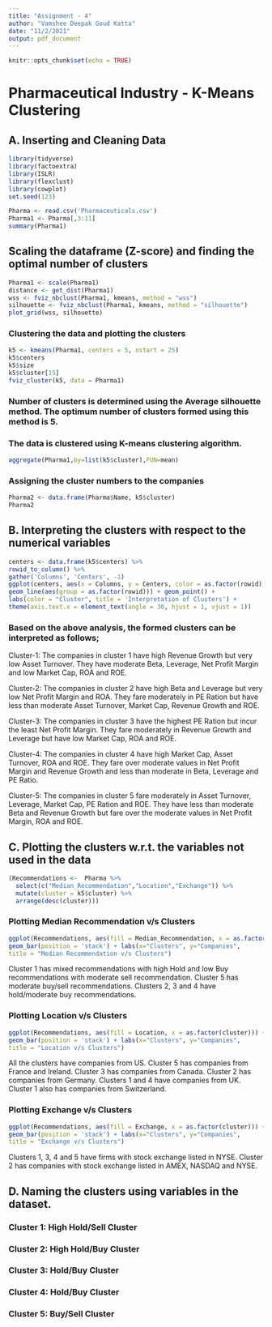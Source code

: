 ```yaml
---
title: "Assignment - 4"
author: "Vamshee Deepak Goud Katta"
date: "11/2/2021"
output: pdf_document
---
```


```r
knitr::opts_chunk$set(echo = TRUE)
```

# Pharmaceutical Industry - K-Means Clustering

## A. Inserting and Cleaning Data

```r

library(tidyverse)
library(factoextra)
library(ISLR)
library(flexclust)
library(cowplot)
set.seed(123)

Pharma <- read.csv('Pharmaceuticals.csv')
Pharma1 <- Pharma[,3:11]
summary(Pharma1)

```

## Scaling the dataframe (Z-score) and finding the optimal number of clusters

```r

Pharma1 <- scale(Pharma1)
distance <- get_dist(Pharma1)
wss <- fviz_nbclust(Pharma1, kmeans, method = "wss")
silhouette <- fviz_nbclust(Pharma1, kmeans, method = "silhouette")
plot_grid(wss, silhouette)

```

### Clustering the data and plotting the clusters 

```r

k5 <- kmeans(Pharma1, centers = 5, nstart = 25)
k5$centers
k5$size
k5$cluster[15]
fviz_cluster(k5, data = Pharma1)

```

### Number of clusters is determined using the Average silhouette method. The optimum number of clusters formed using this method is 5.
### The data is clustered using K-means clustering algorithm.

```r

aggregate(Pharma1,by=list(k5$cluster),FUN=mean)

```

### Assigning the cluster numbers to the companies

```r

Pharma2 <- data.frame(Pharma$Name, k5$cluster)
Pharma2

```

##  B. Interpreting the clusters with respect to the numerical variables

```r

centers <- data.frame(k5$centers) %>% 
rowid_to_column() %>% 
gather('Columns', 'Centers', -1)
ggplot(centers, aes(x = Columns, y = Centers, color = as.factor(rowid))) + 
geom_line(aes(group = as.factor(rowid))) + geom_point() + 
labs(color = "Cluster", title = 'Interpretation of Clusters') +
theme(axis.text.x = element_text(angle = 30, hjust = 1, vjust = 1))

```

### Based on the above analysis, the formed clusters can be interpreted as follows;

Cluster-1: The companies in cluster 1 have high Revenue Growth but very low Asset Turnover. They have moderate Beta, Leverage, Net Profit Margin and low Market Cap, ROA and ROE.

Cluster-2: The companies in cluster 2 have high Beta and Leverage but very low Net Profit Margin and ROA. They fare moderately in PE Ration but have less than moderate Asset Turnover, Market Cap, Revenue Growth and ROE.

Cluster-3: The companies in cluster 3 have the highest PE Ration but incur the least Net Profit Margin. They fare moderately in Revenue Growth and Leverage but have low Market Cap, ROA and ROE.

Cluster-4: The companies in cluster 4 have high Market Cap, Asset Turnover, ROA and ROE. They fare over moderate values in Net Profit Margin and Revenue Growth and less than moderate in Beta, Leverage and PE Ratio.

Cluster-5: The companies in cluster 5 fare moderately in Asset Turnover, Leverage, Market Cap, PE Ration and ROE. They have less than moderate Beta and Revenue Growth but fare over the moderate values in Net Profit Margin, ROA and ROE.


## C. Plotting the clusters w.r.t. the variables not used in the data 

```r

(Recommendations <-  Pharma %>%
  select(c("Median_Recommendation","Location","Exchange")) %>% 
  mutate(cluster = k5$cluster) %>%
  arrange(desc(cluster)))

```

### Plotting Median Recommendation v/s Clusters

```r

ggplot(Recommendations, aes(fill = Median_Recommendation, x = as.factor(cluster))) + 
geom_bar(position = 'stack') + labs(x="Clusters", y="Companies",
title = "Median Recommendation v/s Clusters")

```
Cluster 1 has mixed recommendations with high Hold and low Buy recommendations with moderate sell recommendation. Cluster 5 has moderate buy/sell recommendations.    Clusters 2, 3 and 4 have hold/moderate buy recommendations.

### Plotting Location v/s Clusters

```r

ggplot(Recommendations, aes(fill = Location, x = as.factor(cluster))) + 
geom_bar(position = 'stack') + labs(x="Clusters", y="Companies",
title = "Location v/s Clusters")

```

All the clusters have companies from US. Cluster 5 has companies from France and Ireland. Cluster 3 has companies from Canada. Cluster 2 has companies from Germany. Clusters 1 and 4 have companies from UK. Cluster 1 also has companies from Switzerland.

### Plotting Exchange v/s Clusters

```r

ggplot(Recommendations, aes(fill = Exchange, x = as.factor(cluster))) + 
geom_bar(position = 'stack') + labs(x="Clusters", y="Companies",
title = "Exchange v/s Clusters")

```

Clusters 1, 3, 4 and 5 have firms with stock exchange listed in NYSE. Cluster 2 has companies with stock exchange listed in AMEX, NASDAQ and NYSE.

## D. Naming the clusters using variables in the dataset.

### Cluster 1: High Hold/Sell Cluster
### Cluster 2: High Hold/Buy Cluster
### Cluster 3: Hold/Buy Cluster
### Cluster 4: Hold/Buy Cluster
### Cluster 5: Buy/Sell Cluster
